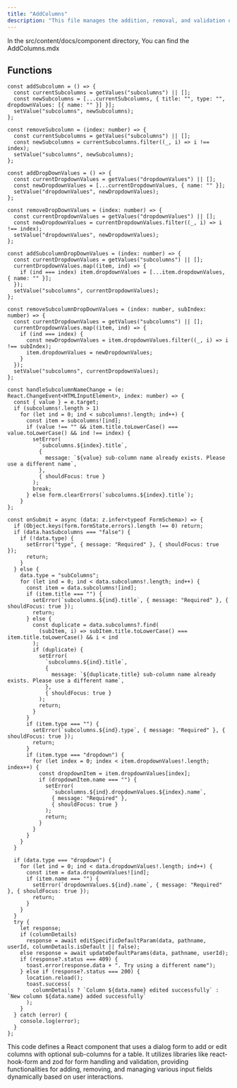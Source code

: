 ```yaml
---
title: "AddColumns"
description: "This file manages the addition, removal, and validation of subcolumns and dropdown values in a form, ensuring that required fields are filled and that subcolumn names are unique. Upon form submission, it validates the input data and attempts to update or add a column, providing appropriate feedback to the user."
---
```


In the <Highlight>src/content/docs/component</Highlight> directory, You can find the <Highlight>AddColumns.mdx</Highlight>

## Functions

```tsx:AddColumns
const addSubcolumn = () => {
  const currentSubcolumns = getValues("subcolumns") || [];
  const newSubcolumns = [...currentSubcolumns, { title: "", type: "", dropdownValues: [{ name: "" }] }];
  setValue("subcolumns", newSubcolumns);
};

const removeSubcolumn = (index: number) => {
  const currentSubcolumns = getValues("subcolumns") || [];
  const newSubcolumns = currentSubcolumns.filter((_, i) => i !== index);
  setValue("subcolumns", newSubcolumns);
};

const addDropDownValues = () => {
  const currentDropdownValues = getValues("dropdownValues") || [];
  const newDropdownValues = [...currentDropdownValues, { name: "" }];
  setValue("dropdownValues", newDropdownValues);
};

const removeDropDownValues = (index: number) => {
  const currentDropdownValues = getValues("dropdownValues") || [];
  const newDropdownValues = currentDropdownValues.filter((_, i) => i !== index);
  setValue("dropdownValues", newDropdownValues);
};

const addSubcolumnDropDownValues = (index: number) => {
  const currentDropdownValues = getValues("subcolumns") || [];
  currentDropdownValues.map((item, ind) => {
    if (ind === index) item.dropdownValues = [...item.dropdownValues, { name: "" }];
  });
  setValue("subcolumns", currentDropdownValues);
};

const removeSubcolumnDropDownValues = (index: number, subIndex: number) => {
  const currentDropdownValues = getValues("subcolumns") || [];
  currentDropdownValues.map((item, ind) => {
    if (ind === index) {
      const newDropdownValues = item.dropdownValues.filter((_, i) => i !== subIndex);
      item.dropdownValues = newDropdownValues;
    }
  });
  setValue("subcolumns", currentDropdownValues);
};

const handleSubcolumnNameChange = (e: React.ChangeEvent<HTMLInputElement>, index: number) => {
  const { value } = e.target;
  if (subcolumns!.length > 1)
    for (let ind = 0; ind < subcolumns!.length; ind++) {
      const item = subcolumns![ind];
      if (value !== "" && item.title.toLowerCase() === value.toLowerCase() && ind !== index) {
        setError(
          `subcolumns.${index}.title`,
          {
            message: `${value} sub-column name already exists. Please use a different name`,
          },
          { shouldFocus: true }
        );
        break;
      } else form.clearErrors(`subcolumns.${index}.title`);
    }
};

const onSubmit = async (data: z.infer<typeof FormSchema>) => {
  if (Object.keys(form.formState.errors).length !== 0) return;
  if (data.hasSubcolumns === "false") {
    if (!data.type) {
      setError("type", { message: "Required" }, { shouldFocus: true });
      return;
    }
  } else {
    data.type = "subColumns";
    for (let ind = 0; ind < data.subcolumns!.length; ind++) {
      const item = data.subcolumns![ind];
      if (item.title === "") {
        setError(`subcolumns.${ind}.title`, { message: "Required" }, { shouldFocus: true });
        return;
      } else {
        const duplicate = data.subcolumns?.find(
          (subItem, i) => subItem.title.toLowerCase() === item.title.toLowerCase() && i < ind
        );
        if (duplicate) {
          setError(
            `subcolumns.${ind}.title`,
            {
              message: `${duplicate.title} sub-column name already exists. Please use a different name`,
            },
            { shouldFocus: true }
          );
          return;
        }
      }
      if (item.type === "") {
        setError(`subcolumns.${ind}.type`, { message: "Required" }, { shouldFocus: true });
        return;
      }
      if (item.type === "dropdown") {
        for (let index = 0; index < item.dropdownValues!.length; index++) {
          const dropdownItem = item.dropdownValues[index];
          if (dropdownItem.name === "") {
            setError(
              `subcolumns.${ind}.dropdownValues.${index}.name`,
              { message: "Required" },
              { shouldFocus: true }
            );
            return;
          }
        }
      }
    }
  }

  if (data.type === "dropdown") {
    for (let ind = 0; ind < data.dropdownValues!.length; ind++) {
      const item = data.dropdownValues![ind];
      if (item.name === "") {
        setError(`dropdownValues.${ind}.name`, { message: "Required" }, { shouldFocus: true });
        return;
      }
    }
  }
  try {
    let response;
    if (columnDetails)
      response = await editSpecificDefaultParam(data, pathname, userId, columnDetails.isDefault || false);
    else response = await updateDefaultParams(data, pathname, userId);
    if (response?.status === 409) {
      toast.error(response.data + ". Try using a different name");
    } else if (response?.status === 200) {
      location.reload();
      toast.success(
        columnDetails ? `Column ${data.name} edited successfully` : `New column ${data.name} added successfully`
      );
    }
  } catch (error) {
    console.log(error);
  }
};

```
This code defines a React component that uses a dialog form to add or edit columns with optional sub-columns for a table. It utilizes libraries like react-hook-form and zod for form handling and validation, providing functionalities for adding, removing, and managing various input fields dynamically based on user interactions.